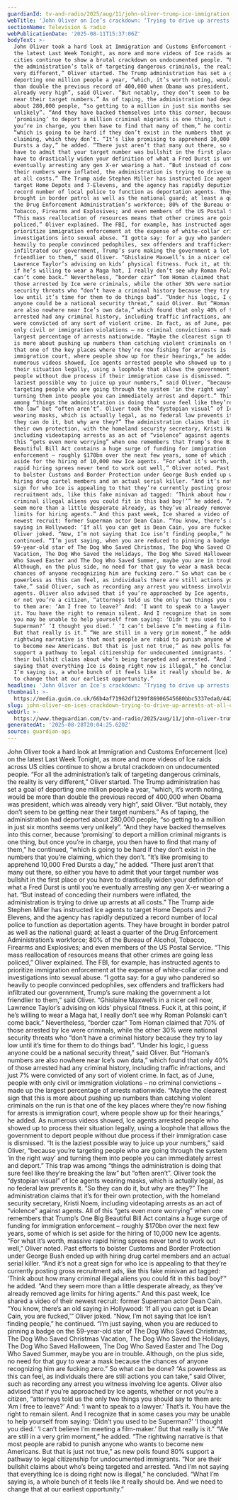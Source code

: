 ```yaml
---
guardianId: tv-and-radio/2025/aug/11/john-oliver-trump-ice-immigration
webTitle: 'John Oliver on Ice’s crackdown: ‘Trying to drive up arrests at all costs’'
sectionName: Television & radio
webPublicationDate: '2025-08-11T15:37:06Z'
bodyText: >-
  John Oliver took a hard look at Immigration and Customs Enforcement (Ice) on
  the latest Last Week Tonight, as more and more videos of Ice raids across US
  cities continue to show a brutal crackdown on undocumented people. “For all
  the administration’s talk of targeting dangerous criminals, the reality is
  very different,” Oliver started. The Trump administration has set a goal of
  deporting one million people a year, “which, it’s worth noting, would be more
  than double the previous record of 400,000 when Obama was president, which was
  already very high”, said Oliver. “But notably, they don’t seem to be getting
  near their target numbers.” As of taping, the administration had deported
  about 280,000 people, “so getting to a million in just six months seems very
  unlikely”. “And they have backed themselves into this corner, because
  ‘promising’ to deport a million criminal migrants is one thing, but once
  you’re in charge, you then have to find that many of them,” he continued,
  “which is going to be hard if they don’t exist in the numbers that you’re
  claiming, which they don’t. “It’s like promising to apprehend 10,000 Fred
  Dursts a day,” he added. “There just aren’t that many out there, so either you
  have to admit that your target number was bullshit in the first place or you
  have to drastically widen your definition of what a Fred Durst is until you’re
  eventually arresting any gen X-er wearing a hat. “But instead of conceding
  their numbers were inflated, the administration is trying to drive up arrests
  at all costs.” The Trump aide Stephen Miller has instructed Ice agents to
  target Home Depots and 7-Elevens, and the agency has rapidly deputized a
  record number of local police to function as deportation agents. They have
  brought in border patrol as well as the national guard; at least a quarter of
  the Drug Enforcement Administration’s workforce; 80% of the Bureau of Alcohol,
  Tobacco, Firearms and Explosives; and even members of the US Postal Service.
  “This mass reallocation of resources means that other crimes are going less
  policed,” Oliver explained. The FBI, for example, has instructed agents to
  prioritize immigration enforcement at the expense of white-collar crime and
  investigations into sexual abuse. “I gotta say: for a guy who pandered so
  heavily to people convinced pedophiles, sex offenders and traffickers had
  infiltrated our government, Trump’s sure making the government a lot
  friendlier to them,” said Oliver. “Ghislaine Maxwell’s in a nicer cell now,
  Lawrence Taylor’s advising on kids’ physical fitness. Fuck it, at this point,
  if he’s willing to wear a Maga hat, I really don’t see why Roman Polanski
  can’t come back.” Nevertheless, “border czar” Tom Homan claimed that 70% of
  those arrested by Ice were criminals, while the other 30% were national
  security threats who “don’t have a criminal history because they try to lay
  low until it’s time for them to do things bad”. “Under his logic, I guess
  anyone could be a national security threat,” said Oliver. But “Homan’s numbers
  are also nowhere near Ice’s own data,” which found that only 40% of those
  arrested had any criminal history, including traffic infractions, and just 7%
  were convicted of any sort of violent crime. In fact, as of June, people with
  only civil or immigration violations – no criminal convictions – made up the
  largest percentage of arrests nationwide. “Maybe the clearest sign that this
  is more about pushing up numbers than catching violent criminals on the run is
  that one of the key places where they’re now fishing for arrests is
  immigration court, where people show up for their hearings,” he added. As
  numerous videos showed, Ice agents arrested people who showed up to process
  their situation legally, using a loophole that allows the government to deport
  people without due process if their immigration case is dismissed. “It is the
  laziest possible way to juice up your numbers,” said Oliver, “because you’re
  targeting people who are going through the system ‘in the right way’ and
  turning them into people you can immediately arrest and deport.” This trap was
  among “things the administration is doing that sure feel like they’re breaking
  the law” but “often aren’t”. Oliver took the “dystopian visual” of Ice agents
  wearing masks, which is actually legal, as no federal law prevents it. “So
  they can do it, but why are they?” The administration claims that it’s for
  their own protection, with the homeland security secretary, Kristi Noem,
  including videotaping arrests as an act of “violence” against agents. All of
  this “gets even more worrying” when one remembers that Trump’s One Big
  Beautiful Bill Act contains a huge surge of funding for immigration
  enforcement – roughly $170bn over the next few years, some of which is set
  aside for the hiring of 10,000 new Ice agents. “For what it’s worth, massive
  rapid hiring sprees never tend to work out well,” Oliver noted. Past efforts
  to bolster Customs and Border Protection under George Bush ended up with
  hiring drug cartel members and an actual serial killer. “And it’s not a great
  sign for who Ice is appealing to that they’re currently posting gross
  recruitment ads, like this fake minivan ad tagged: ‘Think about how many
  criminal illegal aliens you could fit in this bad boy!’” he added. “And they
  seem more than a little desperate already, as they’ve already removed age
  limits for hiring agents.” And this past week, Ice shared a video of their
  newest recruit: former Superman actor Dean Cain. “You know, there’s an old
  saying in Hollywood: ‘If all you can get is Dean Cain, you are fucked,’”
  Oliver joked. “Now, I’m not saying that Ice isn’t finding people,” he
  continued. “I’m just saying, when you are reduced to pinning a badge on the
  59-year-old star of The Dog Who Saved Christmas, The Dog Who Saved Christmas
  Vacation, The Dog Who Saved the Holidays, The Dog Who Saved Halloween, The Dog
  Who Saved Easter and The Dog Who Saved Summer, maybe you are in trouble.
  Although, on the plus side, no need for that guy to wear a mask because the
  chances of anyone recognizing him are fucking zero.” So what can be done? “As
  powerless as this can feel, as individuals there are still actions you can
  take,” said Oliver, such as recording any arrest you witness involving Ice
  agents. Oliver also advised that if you’re approached by Ice agents, whether
  or not you’re a citizen, “attorneys told us the only two things you should say
  to them are: ‘Am I free to leave?’ And: ‘I want to speak to a lawyer.’ That’s
  it. You have the right to remain silent. And I recognize that in some cases
  you may be unable to help yourself from saying: ‘Didn’t you used to be
  Superman?’ ‘I thought you died.’ ‘I can’t believe I’m meeting a film-maker.’
  But that really is it.” “We are still in a very grim moment,” he added. “The
  rightwing narrative is that most people are rabid to punish anyone who wants
  to become new Americans. But that is just not true,” as new polls found 80%
  support a pathway to legal citizenship for undocumented immigrants. “Nor are
  their bullshit claims about who’s being targeted and arrested. “And I’m not
  saying that everything Ice is doing right now is illegal,” he concluded. “What
  I’m saying is, a whole bunch of it feels like it really should be. And we need
  to change that at our earliest opportunity.”
headline: 'John Oliver on Ice’s crackdown: ‘Trying to drive up arrests at all costs’'
thumbnail: >-
  https://media.guim.co.uk/66b4af71962df1299f86906545680bbc5337eda0/442_117_1990_1592/500.jpg
slug: john-oliver-on-ices-crackdown-trying-to-drive-up-arrests-at-all-costs
webUrl: >-
  https://www.theguardian.com/tv-and-radio/2025/aug/11/john-oliver-trump-ice-immigration
generatedAt: '2025-08-28T20:04:25.620Z'
source: guardian-api
---
```

John Oliver took a hard look at Immigration and Customs Enforcement (Ice) on the latest Last Week Tonight, as more and more videos of Ice raids across US cities continue to show a brutal crackdown on undocumented people. “For all the administration’s talk of targeting dangerous criminals, the reality is very different,” Oliver started. The Trump administration has set a goal of deporting one million people a year, “which, it’s worth noting, would be more than double the previous record of 400,000 when Obama was president, which was already very high”, said Oliver. “But notably, they don’t seem to be getting near their target numbers.” As of taping, the administration had deported about 280,000 people, “so getting to a million in just six months seems very unlikely”. “And they have backed themselves into this corner, because ‘promising’ to deport a million criminal migrants is one thing, but once you’re in charge, you then have to find that many of them,” he continued, “which is going to be hard if they don’t exist in the numbers that you’re claiming, which they don’t. “It’s like promising to apprehend 10,000 Fred Dursts a day,” he added. “There just aren’t that many out there, so either you have to admit that your target number was bullshit in the first place or you have to drastically widen your definition of what a Fred Durst is until you’re eventually arresting any gen X-er wearing a hat. “But instead of conceding their numbers were inflated, the administration is trying to drive up arrests at all costs.” The Trump aide Stephen Miller has instructed Ice agents to target Home Depots and 7-Elevens, and the agency has rapidly deputized a record number of local police to function as deportation agents. They have brought in border patrol as well as the national guard; at least a quarter of the Drug Enforcement Administration’s workforce; 80% of the Bureau of Alcohol, Tobacco, Firearms and Explosives; and even members of the US Postal Service. “This mass reallocation of resources means that other crimes are going less policed,” Oliver explained. The FBI, for example, has instructed agents to prioritize immigration enforcement at the expense of white-collar crime and investigations into sexual abuse. “I gotta say: for a guy who pandered so heavily to people convinced pedophiles, sex offenders and traffickers had infiltrated our government, Trump’s sure making the government a lot friendlier to them,” said Oliver. “Ghislaine Maxwell’s in a nicer cell now, Lawrence Taylor’s advising on kids’ physical fitness. Fuck it, at this point, if he’s willing to wear a Maga hat, I really don’t see why Roman Polanski can’t come back.” Nevertheless, “border czar” Tom Homan claimed that 70% of those arrested by Ice were criminals, while the other 30% were national security threats who “don’t have a criminal history because they try to lay low until it’s time for them to do things bad”. “Under his logic, I guess anyone could be a national security threat,” said Oliver. But “Homan’s numbers are also nowhere near Ice’s own data,” which found that only 40% of those arrested had any criminal history, including traffic infractions, and just 7% were convicted of any sort of violent crime. In fact, as of June, people with only civil or immigration violations – no criminal convictions – made up the largest percentage of arrests nationwide. “Maybe the clearest sign that this is more about pushing up numbers than catching violent criminals on the run is that one of the key places where they’re now fishing for arrests is immigration court, where people show up for their hearings,” he added. As numerous videos showed, Ice agents arrested people who showed up to process their situation legally, using a loophole that allows the government to deport people without due process if their immigration case is dismissed. “It is the laziest possible way to juice up your numbers,” said Oliver, “because you’re targeting people who are going through the system ‘in the right way’ and turning them into people you can immediately arrest and deport.” This trap was among “things the administration is doing that sure feel like they’re breaking the law” but “often aren’t”. Oliver took the “dystopian visual” of Ice agents wearing masks, which is actually legal, as no federal law prevents it. “So they can do it, but why are they?” The administration claims that it’s for their own protection, with the homeland security secretary, Kristi Noem, including videotaping arrests as an act of “violence” against agents. All of this “gets even more worrying” when one remembers that Trump’s One Big Beautiful Bill Act contains a huge surge of funding for immigration enforcement – roughly $170bn over the next few years, some of which is set aside for the hiring of 10,000 new Ice agents. “For what it’s worth, massive rapid hiring sprees never tend to work out well,” Oliver noted. Past efforts to bolster Customs and Border Protection under George Bush ended up with hiring drug cartel members and an actual serial killer. “And it’s not a great sign for who Ice is appealing to that they’re currently posting gross recruitment ads, like this fake minivan ad tagged: ‘Think about how many criminal illegal aliens you could fit in this bad boy!’” he added. “And they seem more than a little desperate already, as they’ve already removed age limits for hiring agents.” And this past week, Ice shared a video of their newest recruit: former Superman actor Dean Cain. “You know, there’s an old saying in Hollywood: ‘If all you can get is Dean Cain, you are fucked,’” Oliver joked. “Now, I’m not saying that Ice isn’t finding people,” he continued. “I’m just saying, when you are reduced to pinning a badge on the 59-year-old star of The Dog Who Saved Christmas, The Dog Who Saved Christmas Vacation, The Dog Who Saved the Holidays, The Dog Who Saved Halloween, The Dog Who Saved Easter and The Dog Who Saved Summer, maybe you are in trouble. Although, on the plus side, no need for that guy to wear a mask because the chances of anyone recognizing him are fucking zero.” So what can be done? “As powerless as this can feel, as individuals there are still actions you can take,” said Oliver, such as recording any arrest you witness involving Ice agents. Oliver also advised that if you’re approached by Ice agents, whether or not you’re a citizen, “attorneys told us the only two things you should say to them are: ‘Am I free to leave?’ And: ‘I want to speak to a lawyer.’ That’s it. You have the right to remain silent. And I recognize that in some cases you may be unable to help yourself from saying: ‘Didn’t you used to be Superman?’ ‘I thought you died.’ ‘I can’t believe I’m meeting a film-maker.’ But that really is it.” “We are still in a very grim moment,” he added. “The rightwing narrative is that most people are rabid to punish anyone who wants to become new Americans. But that is just not true,” as new polls found 80% support a pathway to legal citizenship for undocumented immigrants. “Nor are their bullshit claims about who’s being targeted and arrested. “And I’m not saying that everything Ice is doing right now is illegal,” he concluded. “What I’m saying is, a whole bunch of it feels like it really should be. And we need to change that at our earliest opportunity.”
